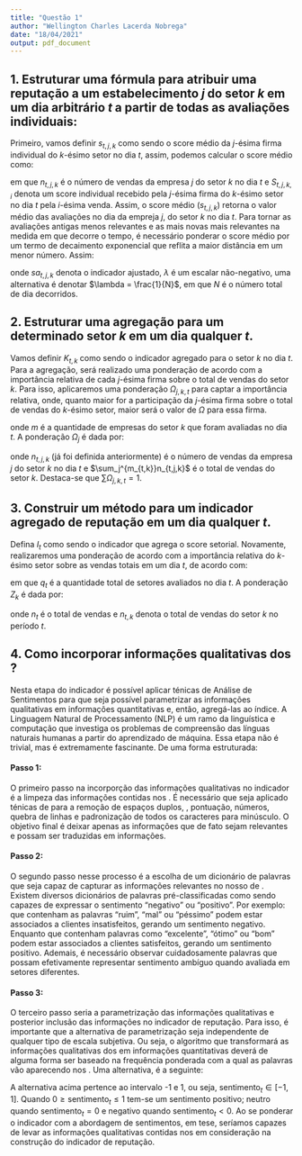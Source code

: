 ---
title: "Questão 1"
author: "Wellington Charles Lacerda Nobrega"
date: "18/04/2021"
output: pdf_document
---



## 1. Estruturar uma fórmula para atribuir uma reputação a um estabelecimento $j$ do setor $k$ em um dia arbitrário $t$ a partir de todas as avaliações individuais: 


Primeiro, vamos definir $s_{t,j,k}$ como sendo o score médio da $j$-ésima firma individual do $k$-ésimo setor no dia $t$, assim, podemos calcular o score médio como: 

\begin{equation} \large
s_{t,j,k} = \frac{\sum_{i = 1}^{n_{t,j,k}}{S_{t,j,k,i}}}{n_{t,j,k}} \qquad \mathrm{onde}  ~ t = 0,1,2 \dots, N
\label{eq1}
\end{equation}
em que $n_{t,j,k}$ é o número de vendas da empresa $j$ do setor $k$ no dia $t$ e $S_{t,j,k,i}$ denota um score individual recebido pela $j$-ésima firma do $k$-ésimo setor no dia $t$ pela $i$-ésima venda. Assim, o score médio ($s_{t,j,k}$) retorna o valor médio das avaliações no dia da empreja $j$, do setor $k$ no dia $t$. Para tornar as avaliações antigas menos relevantes e as mais novas mais relevantes na medida em que decorre o tempo, é necessário ponderar o score médio por um termo de decaimento exponencial que reflita a maior distância em um menor número. Assim:

\begin{equation} \large
sa_{t,j,k} = s_{t,j,k} \cdot \exp^{- \lambda t} 
\label{eq12}
\end{equation}
onde $sa_{t,j,k}$ denota o indicador ajustado, $\lambda$ é um escalar não-negativo, uma alternativa é denotar $\lambda = \frac{1}{N}$, em que $N$ é o número total de dia decorridos.

## 2. Estruturar uma agregação para um determinado setor $k$ em um dia qualquer $t$.

Vamos definir $K_{t,k}$ como sendo o indicador agregado para o setor $k$ no dia $t$. Para a agregação, será realizado uma ponderação de acordo com a importância relativa de cada $j$-ésima firma sobre o total de vendas do setor $k$. Para isso, aplicaremos uma ponderação $\Omega_{j,k,t}$ para captar a importância relativa, onde, quanto maior for a participação da $j$-ésima firma sobre o total de vendas do $k$-ésimo setor, maior será o valor de $\Omega$ para essa firma.


\begin{equation} \large
K_{t,k} = \frac{\sum_{j = 1}^{m_{t,k}}{sa_{t,j,k}.\Omega_{j,k,t}}}{m_{t,k}} \qquad \mathrm{onde}  ~ t = 0,1,2 \dots, N
\label{eq2}
\end{equation}
onde $m$ é a quantidade de empresas do setor $k$ que foram avaliadas no dia $t$. A ponderação $\Omega_{j}$ é dada por:

\begin{equation}
 \Omega_j = \frac{n_{t,j,k}}{\sum_j^{m_{t,k}}n_{t,j,k}}
\label{ponderacao1}
\end{equation}
onde $n_{t,j,k}$ (já foi definida anteriormente) é o número de vendas da empresa $j$ do setor $k$ no dia $t$ e $\sum_j^{m_{t,k}}n_{t,j,k}$ é o total de vendas do setor $k$. Destaca-se que $\sum \Omega_{j,k,t} = 1$.

## 3. Construir um método para um indicador agregado de reputação em um dia qualquer $t$.

Defina $I_{t}$ como sendo o indicador que agrega o score setorial. Novamente, realizaremos uma ponderação de acordo com a importância relativa do $k$-ésimo setor sobre as vendas totais em um dia $t$, de acordo com:

\begin{equation} \large
I_{t} = \frac{\sum_{k = 1}^{q_{t}}{K_{t,k}.\Theta_k}}{q_t} \qquad \mathrm{onde}  ~ t = 0,1,2 \dots, N
\label{eq3}
\end{equation}
em que $q_t$ é a quantidade total de setores avaliados no dia $t$. A ponderação $Z_{k}$ é dada por:

\begin{equation}
\Theta_{k} = \frac{n_{t,k}}{n_t}
\label{ponderacao2}
\end{equation}
onde $n_t$ é o total de vendas e $n_{t,k}$ denota o total de vendas do setor $k$ no período $t$.

## 4. Como incorporar informações qualitativas dos \textit{reviews}?

Nesta etapa do indicador é possível aplicar ténicas de Análise de Sentimentos para que seja possível parametrizar as informações qualitativas em informações quantitativas e, então, agregá-las ao índice. A Linguagem Natural de Processamento (NLP) é um ramo da linguística e computação que investiga os problemas de compreensão das línguas naturais humanas a partir do aprendizado de máquina. Essa etapa não é trivial, mas é extremamente fascinante. De uma forma estruturada:

#### Passo 1: 
O primeiro passo na incorporção das informações qualitativas no indicador é a limpeza das informações contidas nos \textit{reviews}. É necessário que seja aplicado ténicas de \textit{text mining} para a remoção de espaços duplos, \textit{stop words}, pontuação, números, quebra de linhas e padronização de todos os caracteres para minúsculo. O objetivo final é deixar apenas as informações que de fato sejam relevantes e possam ser traduzidas em informações.

#### Passo 2:
O segundo passo nesse processo é a escolha de um dicionário de palavras que seja capaz de capturar as informações relevantes no nosso \textit{corpus} de \textit{reviews}. Existem diversos dicionários de palavras pré-classificadas como sendo capazes de expressar o sentimento "negativo" ou "positivo". Por exemplo: \textit{reviews} que contenham as palavras "ruim", "mal" ou "péssimo" podem estar associados a clientes insatisfeitos, gerando um sentimento negativo. Enquanto \textit{reviews} que contenham palavras como "excelente", "ótimo" ou "bom" podem estar associados a clientes satisfeitos, gerando um sentimento positivo. Ademais, é necessário observar cuidadosamente palavras que possam efetivamente representar sentimento ambíguo quando avaliada em setores diferentes.

#### Passo 3:
O terceiro passo seria a parametrização das informações qualitativas e posterior inclusão das informações no indicador de reputação. Para isso, é importante que a alternativa de parametrização seja independente de qualquer tipo de escala subjetiva. Ou seja, o algoritmo que transformará as informações qualitativas dos \textit{reviews} em informações quantitativas deverá de alguma forma ser baseado na frequência ponderada com a qual as palavras vão aparecendo nos \textit{reviews}. Uma alternativa, é a seguinte:

\begin{equation}
\mathrm{sentimento}_{t} = \frac{\sum \mathrm{Palavras~Positivas}-\sum \mathrm{Palavras~Negativas}}{\sum \mathrm{Palavras~Positivas}+\sum \mathrm{Palavras~Neutras}+\sum \mathrm{Palavras~Negativas}}
\label{sentiment}
\end{equation}

A alternativa acima pertence ao intervalo -1 e 1, ou seja, $\mathrm{sentimento}_{t} \in [-1,1]$. Quando $0 \geq \mathrm{sentimento}_{t} \leq 1$ tem-se um sentimento positivo; neutro quando $\mathrm{sentimento}_{t} = 0$ e negativo quando $\mathrm{sentimento}_{t} < 0$. Ao se ponderar o indicador com a abordagem de sentimentos, em tese, seríamos capazes de levar as informações qualitativas contidas nos \textit{reviews} em consideração na construção do indicador de reputação.








